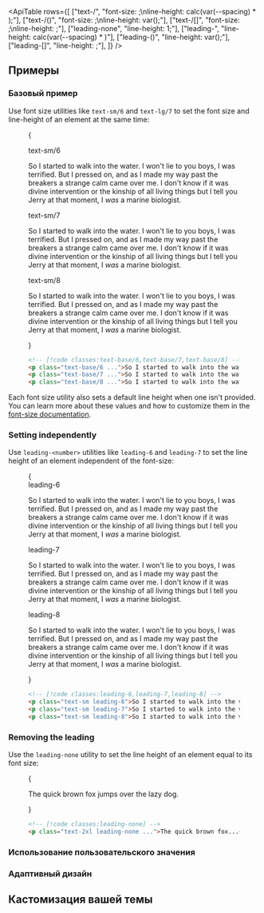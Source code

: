

<ApiTable
  rows={[
    ["text-<size>/<number>", "font-size: <size>;\nline-height: calc(var(--spacing) * <number>);"],
    ["text-<size>/(<custom-property>)", "font-size: <size>;\nline-height: var(<custom-property>);"],
    ["text-<size>/[<value>]", "font-size: <size>;\nline-height: <value>;"],
    ["leading-none", "line-height: 1;"],
    ["leading-<number>", "line-height: calc(var(--spacing) * <number>)"],
    ["leading-(<custom-property>)", "line-height: var(<custom-property>);"],
    ["leading-[<value>]", "line-height: <value>;"],
  ]}
/>

## Примеры

### Базовый пример

Use font size utilities like `text-sm/6` and `text-lg/7` to set the font size and line-height of an element at the same time:

<Figure>

<Example>{
  <div className="flex flex-col gap-8">
    <div>
      <span className="mb-3 font-mono text-sm font-medium text-gray-500 dark:text-gray-400">text-sm/6</span>
      <p className="text-sm/6 text-gray-900 dark:text-gray-200">
        So I started to walk into the water. I won't lie to you boys, I was terrified. But I pressed on, and as I made
        my way past the breakers a strange calm came over me. I don't know if it was divine intervention or the kinship
        of all living things but I tell you Jerry at that moment, I <em>was</em> a marine biologist.
      </p>
    </div>
    <div>
      <span className="mb-3 font-mono text-sm font-medium text-gray-500 dark:text-gray-400">text-sm/7</span>
      <p className="text-sm/7 text-gray-900 dark:text-gray-200">
        So I started to walk into the water. I won't lie to you boys, I was terrified. But I pressed on, and as I made
        my way past the breakers a strange calm came over me. I don't know if it was divine intervention or the kinship
        of all living things but I tell you Jerry at that moment, I <em>was</em> a marine biologist.
      </p>
    </div>
    <div>
      <span className="mb-3 font-mono text-sm font-medium text-gray-500 dark:text-gray-400">text-sm/8</span>
      <p className="text-sm/8 text-gray-900 dark:text-gray-200">
        So I started to walk into the water. I won't lie to you boys, I was terrified. But I pressed on, and as I made
        my way past the breakers a strange calm came over me. I don't know if it was divine intervention or the kinship
        of all living things but I tell you Jerry at that moment, I <em>was</em> a marine biologist.
      </p>
    </div>

  </div>
}</Example>

```html
<!-- [!code classes:text-base/6,text-base/7,text-base/8] -->
<p class="text-base/6 ...">So I started to walk into the water...</p>
<p class="text-base/7 ...">So I started to walk into the water...</p>
<p class="text-base/8 ...">So I started to walk into the water...</p>
```

</Figure>

Each font size utility also sets a default line height when one isn't provided. You can learn more about these values and how to customize them in the [font-size documentation](/docs/font-size).

### Setting independently

Use `leading-<number>` utilities like `leading-6` and `leading-7` to set the line height of an element independent of the font-size:

<Figure>

<Example>
  {
    <div className="flex flex-col gap-8">
      <div>
        <span className="mb-3 font-mono text-sm font-medium text-gray-500 dark:text-gray-400">leading-6</span>
        <p className="leading-6 text-gray-900 dark:text-gray-200">
          So I started to walk into the water. I won't lie to you boys, I was terrified. But I pressed on, and as I made
          my way past the breakers a strange calm came over me. I don't know if it was divine intervention or the
          kinship of all living things but I tell you Jerry at that moment, I <em>was</em> a marine biologist.
        </p>
      </div>
      <div>
        <span className="mb-3 font-mono text-sm font-medium text-gray-500 dark:text-gray-400">leading-7</span>
        <p className="leading-7 text-gray-900 dark:text-gray-200">
          So I started to walk into the water. I won't lie to you boys, I was terrified. But I pressed on, and as I made
          my way past the breakers a strange calm came over me. I don't know if it was divine intervention or the
          kinship of all living things but I tell you Jerry at that moment, I <em>was</em> a marine biologist.
        </p>
      </div>
      <div>
        <span className="mb-3 font-mono text-sm font-medium text-gray-500 dark:text-gray-400">leading-8</span>
        <p className="leading-8 text-gray-900 dark:text-gray-200">
          So I started to walk into the water. I won't lie to you boys, I was terrified. But I pressed on, and as I made
          my way past the breakers a strange calm came over me. I don't know if it was divine intervention or the
          kinship of all living things but I tell you Jerry at that moment, I <em>was</em> a marine biologist.
        </p>
      </div>
    </div>
  }
</Example>

```html
<!-- [!code classes:leading-6,leading-7,leading-8] -->
<p class="text-sm leading-6">So I started to walk into the water...</p>
<p class="text-sm leading-7">So I started to walk into the water...</p>
<p class="text-sm leading-8">So I started to walk into the water...</p>
```

</Figure>

### Removing the leading

Use the `leading-none` utility to set the line height of an element equal to its font size:

<Figure>

<Example>
  {
    <p className="mx-auto max-w-2xs text-2xl leading-none text-gray-900 dark:text-gray-200">
      The quick brown fox jumps over the lazy dog.
    </p>
  }
</Example>

```html
<!-- [!code classes:leading-none] -->
<p class="text-2xl leading-none ...">The quick brown fox...</p>
```

</Figure>

### Использование пользовательского значения

<UsingACustomValue element="p" utility="leading" name="line height" variable="line-height" value="1.5" />

### Адаптивный дизайн

<ResponsiveDesign element="p" property="line-height" defaultClass="leading-5" featuredClass="leading-6" />

## Кастомизация вашей темы

<CustomizingYourSpacingScale utility="leading" />
